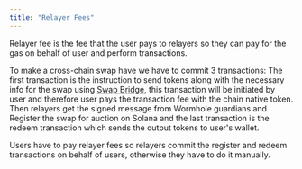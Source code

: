 ```yaml
---
title: "Relayer Fees"
---
```


Relayer fee is the fee that the user pays to relayers so they can pay for the gas on behalf of user and perform transactions.

To make a cross-chain swap have we have to commit 3 transactions: The first transaction is the instruction to send tokens along with the necessary info for the swap using [Swap Bridge](/architecture/wh-swap), this transaction will be initiated by user and therefore user pays the transaction fee with the chain native token. Then relayers get the signed message from Wormhole guardians and Register the swap for auction on Solana and the last transaction is the redeem transaction which sends the output tokens to user's wallet.

Users have to pay relayer fees so relayers commit the register and redeem transactions on behalf of users, otherwise they have to do it manually.
